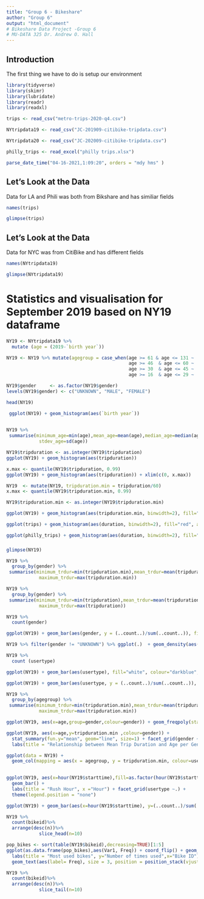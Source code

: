 ```yaml
---
title: "Group 6 - Bikeshare"
author: "Group 6"
output: "html_document"
# Bikeshare Data Project -Group 6
# MU-DATA 325 Dr. Andrew O. Hall
---
```


## Introduction
The first thing we have to do is setup our environment

```r
library(tidyverse)
library(skimr)
library(lubridate)
library(readr)
library(readxl)
```

```r
trips <- read_csv("metro-trips-2020-q4.csv")
```

```r
NYtripdata19 <- read_csv("JC-201909-citibike-tripdata.csv")
```

```r
NYtripdata20 <- read_csv("JC-202009-citibike-tripdata.csv")
```

```r
philly_trips <- read_excel("philly trips.xlsx")
```


```r
parse_date_time("04-16-2021,1:09:20", orders = "mdy hms" )
```

## Let's Look at the Data
Data for LA and Phili was both from Bikshare and has similiar fields
```r
names(trips)
```

```r
glimpse(trips)
```

## Let's Look at the Data
Data for NYC was from CitiBike and has different fields
```r
names(NYtripdata19)
```

```r
glimpse(NYtripdata19)
```

# Statistics and visualisation for September 2019 based on NY19 dataframe

```r
NY19 <- NYtripdata19 %>% 
  mutate (age = (2019-`birth year`))
```


```r
NY19 <- NY19 %>% mutate(agegroup = case_when(age >= 61 & age <= 131 ~ '4',
                                             age >= 46  & age <= 60 ~ '3',
                                             age >= 30  & age <= 45 ~ '2',
                                             age >= 16  & age <= 29 ~ '1'))

```

```r
NY19$gender     <- as.factor(NY19$gender)
levels(NY19$gender) <- c("UNKNOWN", "MALE", "FEMALE")
```


```r
head(NY19)
```

```r
 ggplot(NY19) + geom_histogram(aes(`birth year`))
  
```


```r
NY19 %>%  
 summarise(minimum_age=min(age),mean_age=mean(age),median_age=median(age), 
            stdev_age=sd(age))
```

```r
NY19$tripduration <- as.integer(NY19$tripduration)
ggplot(NY19) + geom_histogram(aes(tripduration))
```

```r
x.max <- quantile(NY19$tripduration, 0.99)
ggplot(NY19) + geom_histogram(aes(tripduration)) + xlim(c(0, x.max))
```

```r
NY19  <- mutate(NY19, tripduration.min = tripduration/60)
x.max <- quantile(NY19$tripduration.min, 0.99)
```

```r
NY19$tripduration.min <- as.integer(NY19$tripduration.min)
```

```r
ggplot(NY19) + geom_histogram(aes(tripduration.min, binwidth=2), fill="darkgreen", alpha=0.4) + xlim(c(0, x.max)) + theme_classic()
```

```r
ggplot(trips) + geom_histogram(aes(duration, binwidth=2), fill="red", alpha=0.4) + xlim(c(0, x.max)) + theme_classic()
```

```r
ggplot(philly_trips) + geom_histogram(aes(duration, binwidth=2), fill="blue", alpha=0.4) + xlim(c(0, x.max)) + theme_classic()
```


###

```r
glimpse(NY19)
```

```r
NY19 %>%
  group_by(gender) %>%
 summarise(minimum_trdur=min(tripduration.min),mean_trdur=mean(tripduration.min),median_trdur=median(tripduration.min), 
            maximum_trdur=max(tripduration.min))
```

```r
NY19 %>%
  group_by(gender) %>%
 summarize(minimum_trdur=min(tripduration),mean_trdur=mean(tripduration),median_trdur=median(tripduration), 
            maximum_trdur=max(tripduration))
```

```r
NY19 %>%
  count(gender)
```

```r
ggplot(NY19) + geom_bar(aes(gender, y = (..count..)/sum(..count..)), fill="orange") + ylab("Proportion") + theme_bw()
```

```r
NY19 %>% filter(gender != "UNKNOWN") %>% ggplot(.)  + geom_density(aes(`birth year`,group=gender, fill=gender, colour=gender), adjust=3, alpha=0.1)
```

```r
NY19 %>%
  count (usertype)
```

```r
ggplot(NY19) + geom_bar(aes(usertype), fill="white", colour="darkblue", width=0.2)
```

```r
ggplot(NY19) + geom_bar(aes(usertype, y = (..count..)/sum(..count..)), fill="white", colour="red", width=0.2) + ylab("Proportion")
```

```r
NY19 %>%
  group_by(agegroup) %>%
 summarise(minimum_trdur=min(tripduration.min),mean_trdur=mean(tripduration.min),median_trdur=median(tripduration.min), 
            maximum_trdur=max(tripduration.min))

```

```r
ggplot(NY19, aes(x=age,group=gender,colour=gender)) + geom_freqpoly(stat = "bin",size=1) 
```

```r
ggplot(NY19, aes(x=age,y=tripduration.min ,colour=gender)) + 
  stat_summary(fun.y="mean", geom="line", size=1) + facet_grid(gender ~ .) + 
  labs(title = "Relationship between Mean Trip Duration and Age per Gender", y="mean Trip Duration")
```

```r
ggplot(data = NY19) + 
  geom_col(mapping = aes(x = agegroup, y = tripduration.min, colour=usertype))  
  
```

```r
ggplot(NY19, aes(x=hour(NY19$starttime),fill=as.factor(hour(NY19$starttime))))+
  geom_bar() + 
  labs(title = "Rush Hour", x ="Hour") + facet_grid(usertype ~.) +         
  theme(legend.position = "none")
```

```r
ggplot(NY19) + geom_bar(aes(x=hour(NY19$starttime), y=(..count..)/sum(..count..), fill=usertype)) + theme_bw() + ylab("") + scale_fill_manual(values=c("sienna1", "sienna"))
```

```r
NY19 %>%
  count(bikeid)%>%
  arrange(desc(n))%>%
            slice_head(n=10)
```

```r
pop_bikes <- sort(table(NY19$bikeid),decreasing=TRUE)[1:5]
ggplot(as.data.frame(pop_bikes),aes(Var1, Freq)) + coord_flip() + geom_col(aes(fill=Var1)) + 
  labs(title = "Most used bikes", y="Number of times used",x="Bike ID") + theme(legend.position = "none") +
  geom_text(aes(label= Freq), size = 3, position = position_stack(vjust = 0.5))
```

```r
NY19 %>%
  count(bikeid)%>%
  arrange(desc(n))%>%
            slice_tail(n=10)
```


